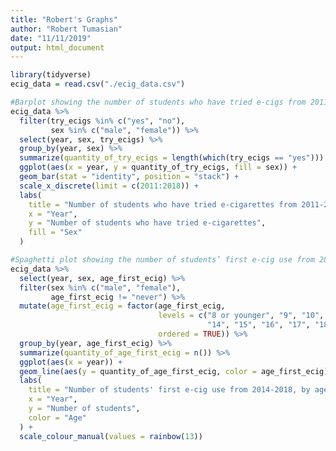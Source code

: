 ```yaml
---
title: "Robert's Graphs"
author: "Robert Tumasian"
date: "11/11/2019"
output: html_document
---
```

```r
library(tidyverse)
ecig_data = read.csv("./ecig_data.csv")
```

```r
#Barplot showing the number of students who have tried e-cigs from 2011-2018, by sex
ecig_data %>%
  filter(try_ecigs %in% c("yes", "no"),
         sex %in% c("male", "female")) %>% 
  select(year, sex, try_ecigs) %>%
  group_by(year, sex) %>%
  summarize(quantity_of_try_ecigs = length(which(try_ecigs == "yes"))) %>%
  ggplot(aes(x = year, y = quantity_of_try_ecigs, fill = sex)) +
  geom_bar(stat = "identity", position = "stack") +
  scale_x_discrete(limit = c(2011:2018)) +
  labs(
    title = "Number of students who have tried e-cigarettes from 2011-2018, by sex",
    x = "Year",
    y = "Number of students who have tried e-cigarettes",
    fill = "Sex"
  )
```

```r
#Spaghetti plot showing the number of students’ first e-cig use from 2014-2018, by age
ecig_data %>%
  select(year, sex, age_first_ecig) %>%
  filter(sex %in% c("male", "female"),
         age_first_ecig != "never") %>%
  mutate(age_first_ecig = factor(age_first_ecig, 
                                 levels = c("8 or younger", "9", "10", "11", "12", "13",
                                            "14", "15", "16", "17", "18", "19+"), 
                                 ordered = TRUE)) %>%
  group_by(year, age_first_ecig) %>%
  summarize(quantity_of_age_first_ecig = n()) %>%
  ggplot(aes(x = year)) +
  geom_line(aes(y = quantity_of_age_first_ecig, color = age_first_ecig), size = 0.8) +
  labs(
    title = "Number of students' first e-cig use from 2014-2018, by age",
    x = "Year",
    y = "Number of students",
    color = "Age"
  ) +
  scale_colour_manual(values = rainbow(13)) 
```





